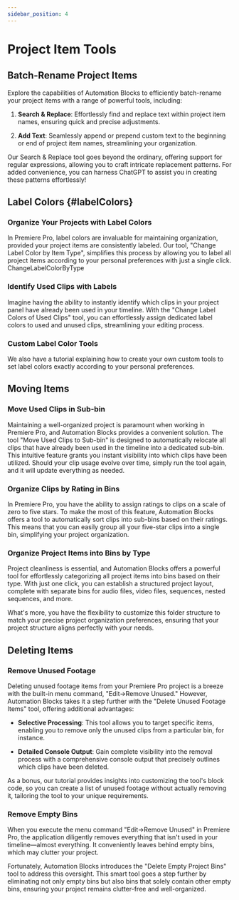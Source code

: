```yaml
---
sidebar_position: 4
---
```



# Project Item Tools

## Batch-Rename Project Items

Explore the capabilities of Automation Blocks to efficiently batch-rename your project items with a range of powerful tools, including:

1. **Search & Replace**: Effortlessly find and replace text within project item names, ensuring quick and precise adjustments.

2. **Add Text**: Seamlessly append or prepend custom text to the beginning or end of project item names, streamlining your organization.

Our Search & Replace tool goes beyond the ordinary, offering support for regular expressions, allowing you to craft intricate replacement patterns. For added convenience, you can harness ChatGPT to assist you in creating these patterns effortlessly!

<Youtube id="xem0vvgn_5c" />

## Label Colors {#labelColors}

### Organize Your Projects with Label Colors

In Premiere Pro, label colors are invaluable for maintaining organization, provided your project items are consistently labeled. Our tool, "Change Label Color by Item Type", simplifies this process by allowing you to label all project items according to your personal preferences with just a single click.
ChangeLabelColorByType 
<Youtube id="AAdy5sOBbiw" />

### Identify Used Clips with Labels

Imagine having the ability to instantly identify which clips in your project panel have already been used in your timeline. With the "Change Label Colors of Used Clips" tool, you can effortlessly assign dedicated label colors to used and unused clips, streamlining your editing process.
 
<Youtube id="ZE3fEPKsUhA" />

### Custom Label Color Tools

We also have a tutorial explaining how to create your own custom tools to set label colors exactly according to your personal preferences.
<RoundButton
  url="/tutorials-pr/customLabelColorScripts"
  label="Watch Tutorial - Custom Label Color Tools"
/>

## Moving Items

### Move Used Clips in Sub-bin
 
Maintaining a well-organized project is paramount when working in Premiere Pro, and Automation Blocks provides a convenient solution. The tool "Move Used Clips to Sub-bin" is designed to automatically relocate all clips that have already been used in the timeline into a dedicated sub-bin. This intuitive feature grants you instant visibility into which clips have been utilized. Should your clip usage evolve over time, simply run the tool again, and it will update everything as needed.

<Youtube id="7M3FlhIDI10" />

### Organize Clips by Rating in Bins

In Premiere Pro, you have the ability to assign ratings to clips on a scale of zero to five stars. To make the most of this feature, Automation Blocks offers a tool to automatically sort clips into sub-bins based on their ratings. This means that you can easily group all your five-star clips into a single bin, simplifying your project organization.

<Youtube id="lzjgh35l2sA" />

### Organize Project Items into Bins by Type

Project cleanliness is essential, and Automation Blocks offers a powerful tool for effortlessly categorizing all project items into bins based on their type. With just one click, you can establish a structured project layout, complete with separate bins for audio files, video files, sequences, nested sequences, and more.

What's more, you have the flexibility to customize this folder structure to match your precise project organization preferences, ensuring that your project structure aligns perfectly with your needs.
 
<Youtube id="4R_j1aQrnwc" />

## Deleting Items


### Remove Unused Footage 

Deleting unused footage items from your Premiere Pro project is a breeze with the built-in menu command, "Edit->Remove Unused." However, Automation Blocks takes it a step further with the "Delete Unused Footage Items" tool, offering additional advantages:

- **Selective Processing**: This tool allows you to target specific items, enabling you to remove only the unused clips from a particular bin, for instance.

- **Detailed Console Output**: Gain complete visibility into the removal process with a comprehensive console output that precisely outlines which clips have been deleted.

As a bonus, our tutorial provides insights into customizing the tool's block code, so you can create a list of unused footage without actually removing it, tailoring the tool to your unique requirements.

<Youtube id="W6--dDT5GLQ" />

### Remove Empty Bins

When you execute the menu command "Edit->Remove Unused" in Premiere Pro, the application diligently removes everything that isn't used in your timeline—almost everything. It conveniently leaves behind empty bins, which may clutter your project.

Fortunately, Automation Blocks introduces the "Delete Empty Project Bins" tool to address this oversight. This smart tool goes a step further by eliminating not only empty bins but also bins that solely contain other empty bins, ensuring your project remains clutter-free and well-organized.

<Youtube id="P9PjREUvku0" />

